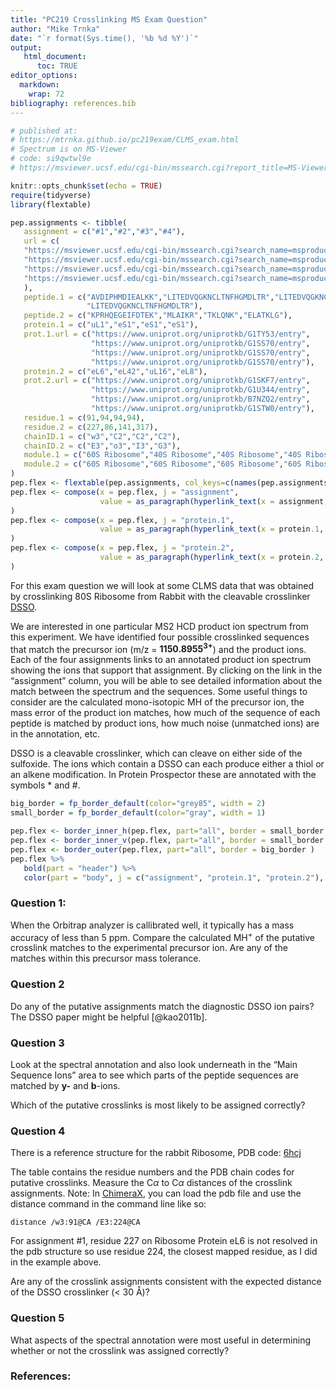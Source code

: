 ```yaml
---
title: "PC219 Crosslinking MS Exam Question"
author: "Mike Trnka"
date: "`r format(Sys.time(), '%b %d %Y')`"
output:
   html_document:
      toc: TRUE
editor_options: 
  markdown: 
    wrap: 72
bibliography: references.bib
---
```


```r
# published at:
# https://mtrnka.github.io/pc219exam/CLMS_exam.html
# Spectrum is on MS-Viewer
# code: si9qwtwl9e
# https://msviewer.ucsf.edu/cgi-bin/mssearch.cgi?report_title=MS-Viewer&search_key=si9qwtwl9e&search_name=msviewer

knitr::opts_chunk$set(echo = TRUE)
require(tidyverse)
library(flextable)

pep.assignments <- tibble(
   assignment = c("#1","#2","#3","#4"),
   url = c(
   "https://msviewer.ucsf.edu/cgi-bin/mssearch.cgi?search_name=msproduct&output_type=HTML&report_title=MS-Product&version=6.5.0%20Basic&data_source=Data%20From%20File&data_filename=%2Fvar%2Flib%2Fprospector%2Fweb%2Fresults%2Fmsviewer%2Fs%2Fi%2Fsi9qwtwl9e%2FDSSOstar_rRibo%2FZ20200519-53_FTMSms2hcd.mgf&use_instrument_ion_types=1&msms_min_precursor_mass=0&instrument_name=ESI-Q-high-res&display_graph=1&msms_parent_mass_tolerance=200&msms_parent_mass_tolerance_units=ppm&fragment_masses_tolerance=30&fragment_masses_tolerance_units=ppm&msms_pk_filter=Max%20MSMS%20Pks&msms_max_peaks=100&scan_number=19752&max_charge=3&msms_precursor_charge=3&sequence=AVDIPHMDIEALK%28%2bDSSO%2a%29K&s=1&sequence2=K%28%2bDSSO%2a%29PRHQEGEIFDTEK&s2=1&count_pos_z=Count%20Basic%20AA&link_search_type=DSSO*&",
   "https://msviewer.ucsf.edu/cgi-bin/mssearch.cgi?search_name=msproduct&output_type=HTML&report_title=MS-Product&version=6.5.0%20Basic&data_source=Data%20From%20File&data_filename=%2Fvar%2Flib%2Fprospector%2Fweb%2Fresults%2Fmsviewer%2Fs%2Fi%2Fsi9qwtwl9e%2FDSSOstar_rRibo%2FZ20200519-53_FTMSms2hcd.mgf&use_instrument_ion_types=1&msms_min_precursor_mass=0&instrument_name=ESI-Q-high-res&display_graph=1&msms_parent_mass_tolerance=200&msms_parent_mass_tolerance_units=ppm&fragment_masses_tolerance=30&fragment_masses_tolerance_units=ppm&msms_pk_filter=Max%20MSMS%20Pks&msms_max_peaks=100&scan_number=19752&max_charge=3&msms_precursor_charge=3&sequence=LITEDVQGK%28%2bDSSO%2a%29NC%28Carbamidomethyl%29LTNFHGMDLTR&s=1&sequence2=MLAIK%28%2bDSSO%2a%29R&s2=1&count_pos_z=Count%20Basic%20AA&link_search_type=DSSO*&",
   "https://msviewer.ucsf.edu/cgi-bin/mssearch.cgi?search_name=msproduct&output_type=HTML&report_title=MS-Product&version=6.5.0%20Basic&data_source=Data%20From%20File&data_filename=%2Fvar%2Flib%2Fprospector%2Fweb%2Fresults%2Fmsviewer%2Fs%2Fi%2Fsi9qwtwl9e%2FDSSOstar_rRibo%2FZ20200519-53_FTMSms2hcd.mgf&use_instrument_ion_types=1&msms_min_precursor_mass=0&instrument_name=ESI-Q-high-res&display_graph=1&msms_parent_mass_tolerance=200&msms_parent_mass_tolerance_units=ppm&fragment_masses_tolerance=30&fragment_masses_tolerance_units=ppm&msms_pk_filter=Max%20MSMS%20Pks&msms_max_peaks=100&scan_number=19752&max_charge=3&msms_precursor_charge=3&sequence=LITEDVQGK%28%2bDSSO%2a%29NC%28Carbamidomethyl%29LTNFHGMDLTR&s=1&sequence2=TK%28%2bDSSO%2a%29LQNK&s2=1&s2=1&count_pos_z=Count%20Basic%20AA&link_search_type=DSSO*&",
   "https://msviewer.ucsf.edu/cgi-bin/mssearch.cgi?search_name=msproduct&output_type=HTML&report_title=MS-Product&version=6.5.0%20Basic&data_source=Data%20From%20File&data_filename=%2Fvar%2Flib%2Fprospector%2Fweb%2Fresults%2Fmsviewer%2Fs%2Fi%2Fsi9qwtwl9e%2FDSSOstar_rRibo%2FZ20200519-53_FTMSms2hcd.mgf&use_instrument_ion_types=1&msms_min_precursor_mass=0&instrument_name=ESI-Q-high-res&display_graph=1&msms_parent_mass_tolerance=200&msms_parent_mass_tolerance_units=ppm&fragment_masses_tolerance=30&fragment_masses_tolerance_units=ppm&msms_pk_filter=Max%20MSMS%20Pks&msms_max_peaks=100&scan_number=19752&max_charge=3&msms_precursor_charge=3&sequence=LITEDVQGK%28%2BDSSO*%29NC%28Carbamidomethyl%29LTNFHGMDLTR&s=1&sequence2=ELATK%28%2BDSSO*%29LG&s2=1&count_pos_z=Count%20Basic%20AA&link_search_type=DSSO*&"
   ),
   peptide.1 = c("AVDIPHMDIEALKK","LITEDVQGKNCLTNFHGMDLTR","LITEDVQGKNCLTNFHGMDLTR",
                 "LITEDVQGKNCLTNFHGMDLTR"),
   peptide.2 = c("KPRHQEGEIFDTEK","MLAIKR","TKLQNK","ELATKLG"),
   protein.1 = c("uL1","eS1","eS1","eS1"),
   prot.1.url = c("https://www.uniprot.org/uniprotkb/G1TY53/entry",
                  "https://www.uniprot.org/uniprotkb/G1SS70/entry",
                  "https://www.uniprot.org/uniprotkb/G1SS70/entry",
                  "https://www.uniprot.org/uniprotkb/G1SS70/entry"),
   protein.2 = c("eL6","eL42","uL16","eL8"),
   prot.2.url = c("https://www.uniprot.org/uniprotkb/G1SKF7/entry",
                  "https://www.uniprot.org/uniprotkb/G1U344/entry",
                  "https://www.uniprot.org/uniprotkb/B7NZQ2/entry",
                  "https://www.uniprot.org/uniprotkb/G1STW0/entry"),
   residue.1 = c(91,94,94,94),
   residue.2 = c(227,86,141,317),
   chainID.1 = c("w3","C2","C2","C2"),
   chainID.2 = c("E3","o3","I3","G3"),
   module.1 = c("60S Ribosome","40S Ribosome","40S Ribosome","40S Ribosome"),
   module.2 = c("60S Ribosome","60S Ribosome","60S Ribosome","60S Ribosome")
)
pep.flex <- flextable(pep.assignments, col_keys=c(names(pep.assignments)[c(-2,-6,-8)]))
pep.flex <- compose(x = pep.flex, j = "assignment", 
                    value = as_paragraph(hyperlink_text(x = assignment, url = url))
)
pep.flex <- compose(x = pep.flex, j = "protein.1", 
                    value = as_paragraph(hyperlink_text(x = protein.1, url = prot.1.url))
)
pep.flex <- compose(x = pep.flex, j = "protein.2", 
                    value = as_paragraph(hyperlink_text(x = protein.2, url = prot.2.url))
)

```

For this exam question we will look at some CLMS data that was obtained by
crosslinking 80S Ribosome from Rabbit with the cleavable crosslinker
[DSSO](https://www.thermofisher.com/order/catalog/product/A33545){target="_blank"}.

We are interested in one particular MS2 HCD product ion spectrum from
this experiment. We have identified four possible crosslinked sequences
that match the precursor ion (m/z = **1150.8955^3+^**) and the product
ions. Each of the four assignments links to an annotated product ion
spectrum showing the ions that support that assignment. By clicking on
the link in the "assignment" column, you will be able to see detailed
information about the match between the spectrum and the sequences. Some
useful things to consider are the calculated mono-isotopic MH of the
precursor ion, the mass error of the product ion matches, how much of
the sequence of each peptide is matched by product ions, how much noise
(unmatched ions) are in the annotation, etc.

DSSO is a cleavable crosslinker, which can cleave on either side of the
sulfoxide. The ions which contain a DSSO can each produce either a thiol
or an alkene modification. In Protein Prospector these are annotated
with the symbols \* and #.

```r
big_border = fp_border_default(color="grey85", width = 2)
small_border = fp_border_default(color="gray", width = 1)

pep.flex <- border_inner_h(pep.flex, part="all", border = small_border )
pep.flex <- border_inner_v(pep.flex, part="all", border = small_border )
pep.flex <- border_outer(pep.flex, part="all", border = big_border )
pep.flex %>%
   bold(part = "header") %>%
   color(part = "body", j = c("assignment", "protein.1", "protein.2"), color = "dodgerblue")
```

### Question 1:

When the Orbitrap analyzer is callibrated well, it typically has a mass
accuracy of less than 5 ppm. Compare the calculated MH^+^ of the
putative crosslink matches to the experimental precursor ion. Are any of
the matches within this precursor mass tolerance.

### Question 2

Do any of the putative assignments match the diagnostic DSSO ion pairs?
The DSSO paper might be helpful [@kao2011b].

### Question 3

Look at the spectral annotation and also look underneath in the "Main
Sequence Ions" area to see which parts of the peptide sequences are
matched by **y-** and **b**-ions.

Which of the putative crosslinks is most likely to be assigned
correctly?

### Question 4

There is a reference structure for the rabbit Ribosome, PDB code:
[6hcj](https://www.rcsb.org/structure/6HCJ){target="_blank"}

The table contains the residue numbers and the PDB chain codes for
putative crosslinks. Measure the C$\alpha$ to C$\alpha$ distances of the
crosslink assignments. Note: In
[ChimeraX](https://www.cgl.ucsf.edu/chimerax/){target="_blank"}, you can load the pdb
file and use the distance command in the command line like so:

    distance /w3:91@CA /E3:224@CA

For assignment #1, residue 227 on Ribosome Protein eL6 is not resolved in
the pdb structure so use residue 224, the closest mapped residue, as I
did in the example above.

Are any of the crosslink assignments consistent with the expected
distance of the DSSO crosslinker (\< 30 Å)?

### Question 5

What aspects of the spectral annotation were most useful in determining
whether or not the crosslink was assigned correctly?


### References: